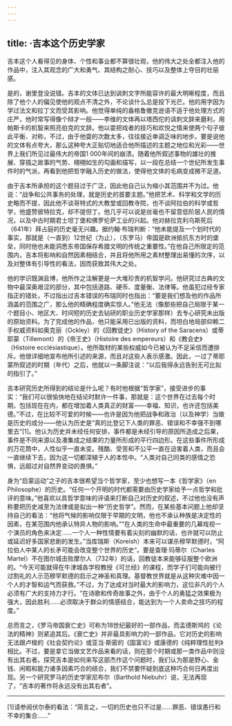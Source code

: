 ```yaml
---
---
---
```

title: ·吉本这个历史学家
---




吉本这个人看得见的身体、个性和事业都不算很壮观，他的伟大之处全都注入他的作品中，注入其观念的广大和勇气、其结构之耐心、技巧以及整体上夺目的壮丽感。

是的，谢里登没说错。吉本的文体已达到讽刺文字所能容许的最大明晰程度，而且除了他个人的偏见使他的观点不清之外，不论谈什么总是投下光芒。他的用字因为学过法文和拉丁文而受其影响。他觉得单纯的盎格鲁撤克逊语不适于他处理方式的庄严，他时常写得像个辩才一般——李维的文体再以塔西佗的讽刺文辞来磨利，用帕斯卡的机智来照亮伯克的文辞。他以耍把戏者的技巧和欢悦之情来使两个句子彼此平衡、对称，不过，由于他耍的次数太多，往往接近单调乏味的地步。要是说他的文体有点夸大，那么这种夸大正贴切地适合他所描述的主题之地位和光彩——世界上我们所见过最伟大的帝国1 000年间的崩溃。随着他所叙述事物的雄壮的推展、穿插之故事的气势、栩栩如生的勾画和描写，以一段在总结一个世纪所发生事件时的气派，再看到他把哲学融入历史的做法，使得他文体的毛病变成微不足道。

由于吉本所承担的这个题目过于广泛，因此他自己认为缩小其范围并不为过。他说：“战争和公共事务的处理，就是历史的首要主题。”他把艺术、科学和文学的历史略而不提，因此他不谈哥特式的大教堂或回教寺院，也不谈阿拉伯的科学或哲学，他盛赞彼特拉克，却不提但丁。他几乎可以说是丝毫也不留意低阶层人民的情况，以及中古时期君士坦丁堡和佛罗伦萨工业的兴起。他对赫拉克利乌斯死后（641年）拜占庭的历史毫无兴趣。据约翰·布瑞判断：“他未能提及一个划时代的事实，那就是（一直到）12世纪（为止），（东罗马）帝国是欧洲抵抗东方时的堡垒，同时他也未能洞悉东帝国保存希腊文明的传统之重要性。”在他自己所限定的范围内，吉本将影响和自然因素相结合，并且将他所用之素材整理出易懂的次序，以及对整体有引导性的看法，因而获致其伟大之处。

他的学识既渊且博，他所作之注解更是一大堆珍贵的机智学问。他研究过古典的文物中最深奥艰涩的部分，其中包括道路、硬币、度量衡、法律等。他虽犯过经专家指正的错处，不过指出过吉本错误的布瑞同时也指出：“要是我们想及他的作品所涵盖的范围之广，那么他的精确程度确实惊人。”他无法（像那些把自己局限于某一个题目小、地区大、时间短的历史去钻研的职业历史学家那样）去专心研究未出版的原始资料。为了完成他的作品，他只能采用已出版的资料，而坦白地局部仰赖二手权威资料如奥克丽（Ockley）的《回教徒史》（History of the Saracens）或蒂耶蒙（Tillemont）的《帝王史》（Histoire des empereurs）和《教会史》（Histoire ecclésiastique）。他所取材的某些权威如今已被认为不足采信而遭排斥。他很详细地宣布他所引述的来源，而且对这些人表示感激。因此，一过了蒂耶蒙所叙述的时期（年代）之后，他就以一条脚注说：“以后我得永远告别无可比拟的指引了。”

吉本研究历史所得到的结论是什么呢？有时他根据“哲学家”，接受进步的事实：“我们可以很愉快地在结论时默许一件事，那就是：这个世界在过去每个时期，包括现在在内，都在增加着人类真正的财富——幸福、知识，也许还包括美德。”不过，在比较不可爱的时候——也许是因为他把战争和政治（以及神学）当做是历史的成分——他认为历史是“真的比登记下人类的罪恶、错误和不幸强不到哪里去”[1]。他认为历史并未经任何安排，事件都是未经引导的原因所造成之后果，事件是不同来源以及凑集成之结果的力量所形成的平行四边形。在这些事件所形成的万花筒中，人性似乎一直未变。残酷、受苦和不公平一直在迫害着人类，而且会一直继续下去，因为这一切都深植于人的本性中。“人类对自己同类的感情之恐惧，远超过对自然界变动的畏惧。”

身为“启蒙运动”之子的吉本很希望当个哲学家，至少也想写一本《哲学家》（en Philosophe）的历史。“任何一个开明的时代都需要由历史学家给予一点哲学和批评的意味。”他喜欢以具哲学意味的评语来打断自己对历史的叙述，不过他也没有声称要把历史减至为法律或是拟出一种“历史哲学”。然而，在某些基本问题上他却坚持自己的看法：“他将气候的影响仅限于早期的文明，他也不承认种族是决定性的因素，在某范围内他承认特异人物的影响。”“在人类的生命中最重要的几幕戏视一个演员的角色来决定……一个人一种性情要有着尖刻的幽默的话，也许就可以防止或延迟好多国家悲剧的发生。”当库瑞斯（Koreish）本来可以谋杀穆罕默德时，“阿拉伯人中某人的长矛可能会改变整个世界的历史”。要是查理·玛蒂尔（Charles Martel）不在图尔城击败摩尔人（732年）的话，回教徒本来能够征服整个欧洲的。“今天可能就得在牛津城各学校教授《可兰经》的课程，而学子们可能向被行过割礼的人示范穆罕默德的启示之神圣和真理。基督教世界就是从这种灾难中因一个人的才智和运气而获救。”不过，为了达成对当时最大的影响力，这位非凡的个人必须有广大的支持力才行。“在诗歌和传奇故事之外，由于个人的勇猛之效果极为强大，因此胜利……必须取决于群众的情感结合，能达到为一个人卖命之技巧的程度。”

总而言之，《罗马帝国衰亡史》可称为18世纪最好的一部作品，而孟德斯鸠的《论法的精神》则紧追其后。《衰亡史》并非最具影响力的一部作品，它对历史的影响无法跟卢梭的《社会契约论》或亚当·斯密的《国富论》或康德的《纯粹理性批判》相比。不过，要是拿它当做文艺作品来看的话，则在那个时期或那一类作品中则没有出其右者。探究吉本是如何来写这部杰作这个问题时，我们认为那是野心、金钱、闲暇和能力诸多因素巧合的结合，我们不禁要怀疑到底这种巧合何日再度出现。另一个研究罗马的历史学家尼布尔（Barthold Niebuhr）说，无法再现了，“吉本的著作将永远没有出其右者”。



* * *



[1]请参阅伏尔泰的看法：“简言之，一切的历史也只不过是……罪恶、错误愚行和不幸的集合……”
